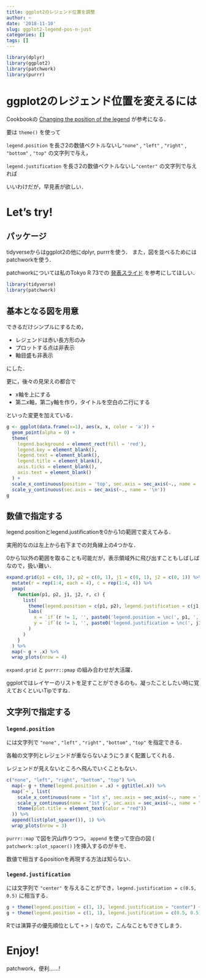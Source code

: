 ```yaml
---
title: ggplot2のレジェンド位置を調整
author: ~
date: '2018-11-10'
slug: ggplot2-legend-pos-n-just
categories: []
tags: []
---
```



```r
library(dplyr)
library(ggplot2)
library(patchwork)
library(purrr)
```

# ggplot2のレジェンド位置を変えるには

Cookbookの
[Changing the position of the legend](http://www.cookbook-r.com/Graphs/Legends_(ggplot2)/#changing-the-position-of-the-legend)
が参考になる．

要は `theme()` を使って

`legend.position` を長さ2の数値ベクトルないし`"none"` , `"left"` , `"right"` , `"bottom"` , `"top"` の文字列で与え，

`legend.justification` を長さ2の数値ベクトルないし`"center"` の文字列で与えれば

いいわけだが，早見表が欲しい．

# Let's try!

## パッケージ

tidyverseからはggplot2の他にdplyr, purrrを使う．
また，図を並べるためにはpatchworkを使う．

patchworkについては私のTokyo R 73での
[発表スライド](https://atusy.github.io/presentation/tokyor073/tokyor073-multi-ggplot2.html?raw#/patchwork-)
を参考にしてほしい．

```r
library(tidyverse)
library(patchwork)
```

## 基本となる図を用意

できるだけシンプルにするため，

- レジェンドは赤い長方形のみ\
- プロットする点は非表示
- 軸目盛も非表示

にした．

更に，後々の見栄えの都合で

- x軸を上にする
- 第二x軸，第二y軸を作り，タイトルを空白の二行にする

といった変更を加えている．

```r
g <- ggplot(data.frame(x=1), aes(x, x, color = 'a')) + 
  geom_point(alpha = 0) + 
  theme(
    legend.background = element_rect(fill = 'red'),
    legend.key = element_blank(),
    legend.text = element_blank(),
    legend.title = element_blank(),
    axis.ticks = element_blank(),
    axis.text = element_blank()
  ) +
  scale_x_continuous(position = 'top', sec.axis = sec_axis(~., name = '\n')) +
  scale_y_continuous(sec.axis = sec_axis(~., name = '\n'))
g
```

## 数値で指定する {#num}

legend.positionとlegend.justificationを0から1の範囲で変えてみる．

実用的なのは左上から右下までの対角線上の4つかな．

0から1以外の範囲を取ることも可能だが，表示領域外に飛び出すこともしばしばなので，扱い難い．

```r
expand.grid(p1 = c(0, 1), p2 = c(0, 1), j1 = c(0, 1), j2 = c(0, 1)) %>%
  mutate(r = rep(1:4, each = 4), c = rep(1:4, 4)) %>%
  pmap(
    function(p1, p2, j1, j2, r, c) {
      list(
        theme(legend.position = c(p1, p2), legend.justification = c(j1, j2)),
        labs(
          x = `if`(r != 1, '', paste0('legend.position = \nc(', p1, ', ', p2, ')')),
          y = `if`(c != 1, '', paste0('legend.justification = \nc(', j1, ', ', j2, ')'))
        )
      )
    }
  ) %>%
  map(~ g + .x) %>%
  wrap_plots(nrow = 4) 
```

`expand.grid` と `purrr::pmap` の組み合わせが大活躍．

ggplotではレイヤーのリストを足すことができるのも，凝ったことしたい時に覚えておくといいTipですね．

## 文字列で指定する {#char}

### `legend.position`

には文字列で `"none"` , `"left"` , `"right"` , `"bottom"` , `"top"` を指定できる．

各軸の文字列とレジェンドが重ならないようにうまく配置してくれる．

レジェンドが見えないところへ飛んでいくこともない．

```r
c("none", "left", "right", "bottom", "top") %>%
  map(~ g + theme(legend.position = .x) + ggtitle(.x)) %>%
  map(`+`, list(
    scale_x_continuous(name = "1st x", sec.axis = sec_axis(~., name = "2nd x")),
    scale_y_continuous(name = "1st y", sec.axis = sec_axis(~., name = "2nd y")),
    theme(plot.title = element_text(color = "red"))
  )) %>%
  append(list(plot_spacer()), 1) %>%
  wrap_plots(nrow = 3)
```

`purrr::map` で図を沢山作りつつ， `append` を使って空白の図 ( `patchwork::plot_spacer()` )を挿入するのがキモ．

数値で相当するpositionを再現する方法は知らない．

### `legend.justification`

には文字列で `"center"` を与えることができ，`legend.justification = c(0.5, 0.5)` に相当する．

```r
g + theme(legend.position = c(1, 1), legend.justification = "center") + labs(x = "center", y = "") |
g + theme(legend.position = c(1, 1), legend.justification = c(0.5, 0.5)) + labs(x = "c(0.5, 0.5)", y = "")
```

Rでは演算子の優先順位として `+` > `|` なので，こんなこともできてしまう．

# Enjoy!

patchwork，便利……!

